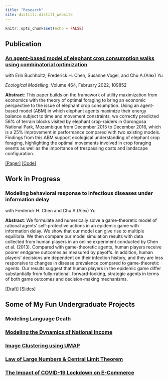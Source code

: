 ```yaml
---
title: "Research"
site: distill::distill_website
---
```


```r
knitr::opts_chunk$set(echo = FALSE)
```

## Publication

### [An agent-based model of elephant crop consumption walks using combinatorial optimization](https://www.sciencedirect.com/science/article/pii/S0304380021003902)

with Erin Buchholtz, Frederick H. Chen, Susanne Vogel, and Chu A.(Alex) Yu

*Ecological Modelling*. Volume 464, February 2022, 109852

**Abstract**: This paper builds on the framework of utility maximization from economics with the theory of optimal foraging to bring an economic perspective to the issue of elephant crop consumption. Using an agent-based model (ABM) in which elephant agents maximize their energy balance subject to time and movement constraints, we correctly predicted 56% of terrain blocks visited by elephant crop-raiders in Gorongosa National Park, Mozambique from December 2015 to December 2016, which is a 25% improvement in performance compared with two existing models. Findings from this ABM support ecological understanding of elephant crop foraging, highlighting the optimal movements involved in crop foraging events as well as the importance of trespassing costs and landscape configuration.

[[Paper]](https://www.sciencedirect.com/science/article/abs/pii/S0304380021003902#preview-section-cited-by) [[Code]](https://github.com/HaosenHe/Elephant-Crop-Raiding)

## Work in Progress

### Modeling behavioral response to infectious diseases under information delay


with Frederick H. Chen and Chu A.(Alex) Yu

**Abstract**: We formulate and numerically solve a game-theoretic model of rational agents' self-protective actions in an epidemic game with information delay. We show that our model can give rise to multiple equilibria. We then compare our model simulation results with data collected from human players in an online experiment conducted by Chen et al. (2013). Compared with game-theoretic agents, human players receive poorer endgame outcomes as measured by payoffs. In addition, human players' decisions are dependent on their infection history, and they are less responsive to changes in disease prevalence compared to game-theoretic agents. Our results suggest that human players in the epidemic game differ substantially from fully-rational, forward-looking, strategic agents in terms of both game outcomes and decision-making mechanisms.

[[Draft]](https://drive.google.com/file/d/1Gn6-WgHxp7-ajnjCE0x6ntkDbG3G-Hjq/view?usp=sharing) [[Slides]](https://drive.google.com/file/d/1I93NrJagL-VebCUm8KMkyaHDAaSwEvSW/view?usp=sharing)

## Some of My Fun Undergraduate Projects

### [Modeling Language Death](https://drive.google.com/file/d/19qbuV0QyEoR57ZkTQw6ZE3MxUHjJbjis/view?usp=sharing)

### [Modeling the Dynamics of National Income](https://drive.google.com/file/d/1JB53sczPZRfsZxH0sHaFlc4Ep4RKVClw/view?usp=drive_link)

### [Image Clustering using UMAP](https://drive.google.com/file/d/1ioyFSLdllbfNyXztGsf74DJXo7h5Jcea/view?usp=drive_link)

### [Law of Large Numbers & Central Limit Theorem](https://drive.google.com/file/d/1SFwy7gszQD-Ce0rma_i1F1plnqkkBv5C/view?usp=drive_link)

### [The Impact of COVID-19 Lockdown on E-Commerce](https://drive.google.com/file/d/1No7yWjNaEiz7Hy_GfypK81WYfoVjSBwA/view?usp=sharing)
